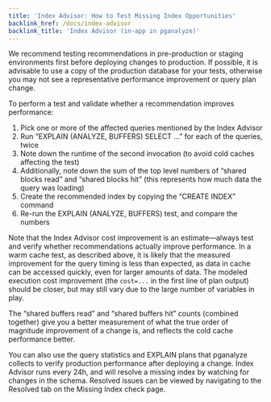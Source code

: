 ```yaml
---
title: 'Index Advisor: How to Test Missing Index Opportunities'
backlink_href: /docs/index-advisor
backlink_title: 'Index Advisor (in-app in pganalyze)'
---
```


We recommend testing recommendations in pre-production or staging environments
first before deploying changes to production. If possible, it is advisable to
use a copy of the production database for your tests, otherwise you may not see
a representative performance improvement or query plan change.

To perform a test and validate whether a recommendation improves performance:

1. Pick one or more of the affected queries mentioned by the Index Advisor
2. Run “EXPLAIN (ANALYZE, BUFFERS) SELECT …” for each of the queries, twice
3. Note down the runtime of the second invocation (to avoid cold caches
   affecting the test)
4. Additionally, note down the sum of the top level numbers of “shared blocks
   read” and “shared blocks hit” (this represents how much data the query was
   loading)
5. Create the recommended index by copying the “CREATE INDEX” command
6. Re-run the EXPLAIN (ANALYZE, BUFFERS) test, and compare the numbers

Note that the Index Advisor cost improvement is an estimate&mdash;always test
and verify whether recommendations actually improve performance. In a warm cache
test, as described above, it is likely that the measured improvement for the
query timing is less than expected, as data in cache can be accessed quickly,
even for larger amounts of data. The modeled execution cost improvement (the
`cost=...` in the first line of plan output) should be closer, but may still
vary due to the large number of variables in play.

The “shared buffers read” and “shared buffers hit” counts (combined together)
give you a better measurement of what the true order of magnitude improvement of
a change is, and reflects the cold cache performance better.

You can also use the query statistics and EXPLAIN plans that pganalyze collects
to verify production performance after deploying a change. Index Advisor runs
every 24h, and will resolve a missing index by watching for changes in the
schema. Resolved issues can be viewed by navigating to the Resolved tab on the
Missing Index check page.
